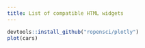 ```yaml
---
title: List of compatible HTML widgets
---
```



```r
devtools::install_github("ropensci/plotly")
plot(cars)
```


